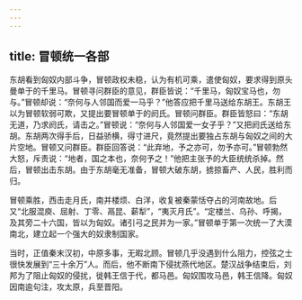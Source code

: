 ```yaml
---
---
---
```

title: 冒顿统一各部
---



东胡看到匈奴内部斗争，冒顿政权未稳，认为有机可乘，遣使匈奴，要求得到原头曼单于的千里马。冒顿寻问群臣的意见，群臣皆说：“千里马，匈奴宝马也，勿与。”冒顿却说：“奈何与人邻国而爱一马乎？”他答应把千里马送给东胡王。东胡王以为冒顿软弱可欺，又提出要冒顿单于的阏氏。冒顿问群臣。群臣皆怒曰：“东胡无道，乃求阏氏，请击之。”冒顿说：“奈何与人邻国爱一女子乎？”又把阏氏送给东胡。东胡两次得手后，日益骄横，得寸进尺，竟然提出要独占东胡与匈奴之间的大片空地。冒顿又问群臣。群臣回答说：“此弃地，予之亦可，勿予亦可。”冒顿勃然大怒，斥责说：“地者，国之本也，奈何予之！”他把主张予的大臣统统杀掉。然后，冒顿出击东胡。由于东胡毫无准备，冒顿大破东胡，掳掠畜产、人民，胜利而归。

冒顿乘胜，西击走月氏，南并楼烦、白洋，收复被秦蒙恬夺占的河南故地。后又“北服混庾、屈射、丁零、鬲昆、薪犁”，“夷灭月氏”。“定楼兰、乌孙、呼揭，及其旁二十六国，皆以为匈奴。诸引弓之民并为一家。”冒顿单于第一次统一了大漠南北，建立起一个强大的奴隶制国家。

当时，正值秦末汉初，中原多事，无暇北顾。冒顿几乎没遇到什么阻力，控弦之士很快发展到“三十余万”人。而后，他不断南下侵扰燕代地区。楚汉战争结束后，刘邦为了阻止匈奴的侵扰，徙韩王信于代，都马邑。匈奴围攻马邑，韩王信降。匈奴因南逾句注，攻太原，兵至晋阳。